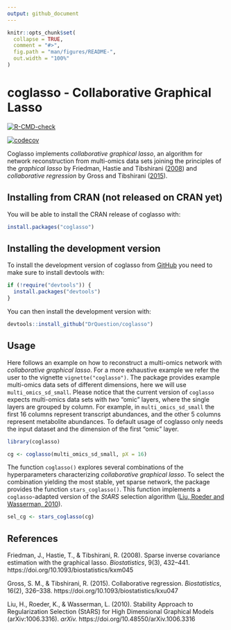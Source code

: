 ```yaml
---
output: github_document
---
```


<!-- README.md is generated from README.Rmd. Please edit that file -->

```r
knitr::opts_chunk$set(
  collapse = TRUE,
  comment = "#>",
  fig.path = "man/figures/README-",
  out.width = "100%"
)
```

# coglasso - Collaborative Graphical Lasso

<!-- badges: start -->
[![R-CMD-check](https://github.com/DrQuestion/coglasso/actions/workflows/R-CMD-check.yaml/badge.svg)](https://github.com/DrQuestion/coglasso/actions/workflows/R-CMD-check.yaml)

[![codecov](https://codecov.io/gh/DrQuestion/coglasso/graph/badge.svg?token=Q370RQ1CAD)](https://codecov.io/gh/DrQuestion/coglasso)
<!-- badges: end -->

Coglasso implements *collaborative graphical lasso*, an algorithm for network reconstruction from multi-omics data sets joining the principles of the *graphical lasso* by Friedman, Hastie and Tibshirani ([2008](#references)) and *collaborative regression* by Gross and Tibshirani ([2015](#references)).

## Installing from CRAN (not released on CRAN yet)

You will be able to install the CRAN release of coglasso with:

``` r
install.packages("coglasso")
```

## Installing the development version

To install the development version of coglasso from [GitHub](https://github.com/) you need to make sure to install devtools with:

```r
if (!require("devtools")) {
  install.packages("devtools")
}
```

You can then install the development version with:

``` r
devtools::install_github("DrQuestion/coglasso")
```

## Usage

Here follows an example on how to reconstruct a multi-omics network with *collaborative graphical lasso*. For a more exhaustive example we refer the user to the vignette `vignette("coglasso")`. The package provides example multi-omics data sets of different dimensions, here we will use `multi_omics_sd_small`. Please notice that the current version of `coglasso` expects multi-omics data sets with *two* "omic" layers, where the single layers are grouped by column. For example, in `multi_omics_sd_small` the first 16 columns represent transcript abundances, and the other 5 columns represent metabolite abundances. To default usage of coglasso only needs the input dataset and the dimension of the first "omic" layer.

```r
library(coglasso)

cg <- coglasso(multi_omics_sd_small, pX = 16)
```

The function `coglasso()` explores several combinations of the hyperparameters characterizing *collaborative graphical lasso*. To select the combination yielding the most stable, yet sparse network, the package provides the function `stars_coglasso()`. This function implements a `coglasso`-adapted version of the *StARS* selection algorithm ([Liu, Roeder and Wasserman, 2010](#references)).

```r
sel_cg <- stars_coglasso(cg)
```

## References

  Friedman, J., Hastie, T., & Tibshirani, R. (2008). Sparse inverse covariance estimation with the graphical lasso. *Biostatistics*, 9(3), 432–441. https://doi.org/10.1093/biostatistics/kxm045
  
  Gross, S. M., & Tibshirani, R. (2015). Collaborative regression. *Biostatistics*, 16(2), 326–338. https://doi.org/10.1093/biostatistics/kxu047
  
  Liu, H., Roeder, K., & Wasserman, L. (2010). Stability Approach to Regularization Selection (StARS) for High Dimensional Graphical Models (arXiv:1006.3316). *arXiv.* https://doi.org/10.48550/arXiv.1006.3316
